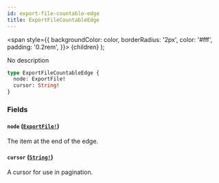 ```yaml
---
id: export-file-countable-edge
title: ExportFileCountableEdge
---
```


<span
style={{
      backgroundColor: color,
      borderRadius: '2px',
      color: '#fff',
      padding: '0.2rem',
    }}>
{children}
</span>
);

No description

```graphql
type ExportFileCountableEdge {
  node: ExportFile!
  cursor: String!
}
```

### Fields

#### `node` ([`ExportFile!`](/api-reference/objects/export-file.mdx))

The item at the end of the edge.

#### `cursor` ([`String!`](/api-reference/scalars/string.mdx))

A cursor for use in pagination.
